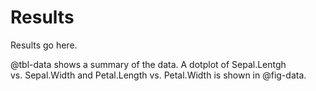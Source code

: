 # Results

Results go here.

@tbl-data shows a summary of the data. A dotplot of Sepal.Lentgh vs. Sepal.Width and Petal.Length vs. Petal.Width is shown in @fig-data.